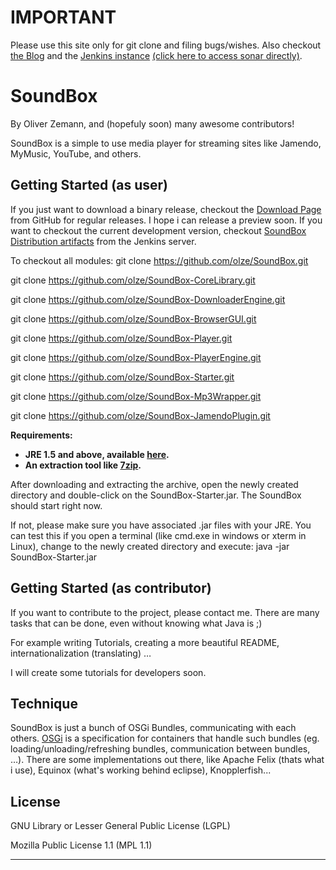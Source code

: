 = IMPORTANT =
Please use this site only for git clone and filing bugs/wishes. Also checkout [http://www.l33tbox.de the Blog] and the [http://www.l33tbox.de:8080/jenkins Jenkins instance] [http://www.l33tbox.de:9000 (click here to access sonar directly)].

= SoundBox =
By Oliver Zemann, and (hopefuly soon) many awesome contributors!

SoundBox is a simple to use media player for streaming sites like Jamendo, MyMusic, YouTube, and others. 


== Getting Started (as user) ==
If you just want to download a binary release, checkout the [https://github.com/olze/SoundBox/downloads Download Page] from GitHub for regular releases. I hope i can release a preview soon.
If you want to checkout the current development version, checkout [http://www.l33tbox.de:8080/jenkins/job/SoundBox-Distribution/ SoundBox Distribution artifacts] from the Jenkins server.

To checkout all modules:
git clone https://github.com/olze/SoundBox.git

git clone https://github.com/olze/SoundBox-CoreLibrary.git

git clone https://github.com/olze/SoundBox-DownloaderEngine.git

git clone https://github.com/olze/SoundBox-BrowserGUI.git

git clone https://github.com/olze/SoundBox-Player.git

git clone https://github.com/olze/SoundBox-PlayerEngine.git

git clone https://github.com/olze/SoundBox-Starter.git

git clone https://github.com/olze/SoundBox-Mp3Wrapper.git

git clone https://github.com/olze/SoundBox-JamendoPlugin.git

'''Requirements: '''

* '''JRE 1.5 and above, available [http://www.oracle.com/technetwork/java/javase/downloads/index.html here].'''
* '''An extraction tool like [http://7-zip.org/ 7zip].'''

After downloading and extracting the archive, open the newly created directory and double-click on the SoundBox-Starter.jar.
The SoundBox should start right now.

If not, please make sure you have associated .jar files with your JRE. You can test this if you open a terminal (like cmd.exe in windows or xterm in Linux), change to the newly created directory and execute: java -jar SoundBox-Starter.jar

== Getting Started (as contributor) ==
If you want to contribute to the project, please contact me. There are many tasks that can be done, even without knowing what Java is ;)

For example writing Tutorials, creating a more beautiful README, internationalization (translating) … 

I will create some tutorials for developers soon.


== Technique ==
SoundBox is just a bunch of OSGi Bundles, communicating with each others. [http://www.osgi.org/Main/HomePage OSGi] is a specification for containers that handle such bundles (eg. loading/unloading/refreshing bundles, communication between bundles, …). There are some implementations out there, like Apache Felix (thats what i use), Equinox (what's working behind eclipse), Knopplerfish... 

== License ==
GNU Library or Lesser General Public License (LGPL) 

Mozilla Public License 1.1 (MPL 1.1) 

----
<references/>
